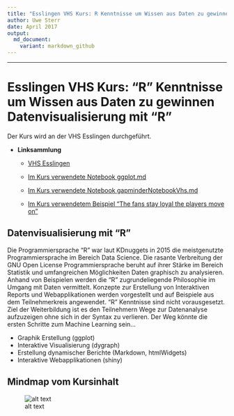 ```yaml
---
title: "Esslingen VHS Kurs: R Kenntnisse um Wissen aus Daten zu gewinnen Datenvisualisierung mit R"
author: Uwe Sterr
date: April 2017
output:
  md_document:
    variant: markdown_github
---
```

---
# Esslingen VHS Kurs: "R" Kenntnisse um Wissen aus Daten zu gewinnen Datenvisualisierung mit "R"

Der Kurs wird an der VHS Esslingen durchgeführt. 

- **Linksammlung**

    - [VHS Esslingen](http://www.vhs-esslingen.de) 

    - [Im Kurs verwendete Notebook ggplot.md](ggplot.md)  

    - [Im Kurs verwendete Notebook gapminderNotebookVhs.md](gapminderNotebookVhs.md)

    - [Im Kurs verwendetem Beispiel "The fans stay loyal the players move on"](https://www.kaggle.com/nappon/d/hugomathien/soccer/the-fans-stay-loyal-the-players-move-on)



## Datenvisualisierung mit "R"
Die Programmiersprache "R" war laut KDnuggets in 2015 die meistgenutzte Programmiersprache im Bereich Data Science. Die rasante Verbreitung der GNU Open License Programmiersprache beruht auf ihrer Stärke im Bereich Statistik und umfangreichen Möglichkeiten Daten graphisch zu analysieren.
Anhand von Beispielen werden die "R" zugrundeliegende Philosophie im Umgang mit Daten vermittelt. Konzepte zur Erstellung von Interaktiven Reports und Webapplikationen werden vorgestellt und auf Beispiele aus dem Teilnehmerkreis angewendet. "R" Kenntnisse sind nicht vorausgesetzt. Ziel der Weiterbildung ist es den Teilnehmern Wege zur Datenanalyse aufzuzeigen ohne sich in der Syntax zu verlieren. Der Weg könnte die ersten Schritte zum Machine Learning sein...
 
- Graphik Erstellung (ggplot)
- Interaktive Visualisierung (dygraph)
- Erstellung dynamischer Berichte (Markdown, htmlWidgets)
- Interaktive Webapplikationen (shiny)

[image1]: RKenntnisse.png "Mindmap für VHS Kurs"

## Mindmap vom Kursinhalt

![alt text][image1]